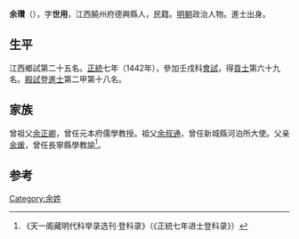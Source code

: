 {{Otheruses|other=名为余瓚的其他人物|余瓚}}
{{Otheruses|other=名为余世用的其他人物|余世用}}

'''余瓚'''（{{bd|1412年||？}}），字'''世用'''，江西饒州府德興縣人，民籍。[[明朝|明朝]]政治人物。進士出身。

== 生平 ==
江西鄉試第二十五名。[[正统_(年号)|正統]]七年（1442年），參加壬戌科[[會試|會試]]，得[[貢士|貢士]]第六十九名。[[殿試|殿試]]登[[進士|進士]]第二甲第十八名。

== 家族 ==
曾祖父[[余正卿|余正卿]]，曾任元本府儒學教授。祖父[[余叔通|余叔通]]，曾任新城縣河泊所大使。父亲[[余瑗|余瑗]]，曾任長寧縣學教諭<ref>《天一阁藏明代科举录选刊·登科录》（《正統七年进士登科录》）</ref>。

==参考==
{{reflist}}

{{正統七年壬戌科殿試金榜}}

{{Authority control}}

{{DEFAULTSORT:}}
[[Category:余姓|Category:余姓]]


{{明朝人物小作品}}